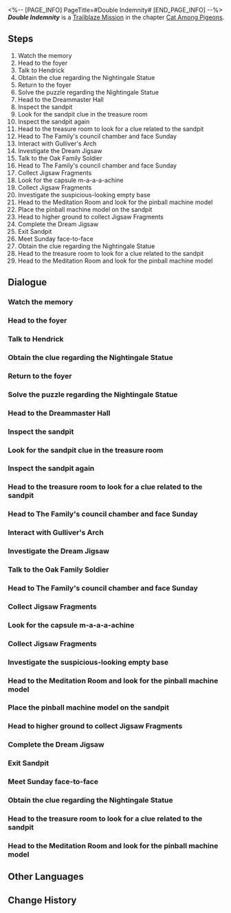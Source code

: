 <%-- [PAGE_INFO]
PageTitle=#Double Indemnity#
[END_PAGE_INFO] --%>
{{Stub|Dialogue.}}
{{Mission Infobox
|id            = 1031101
|title         = 
|image         = <!--Mission Double Indemnity.png-->
|type          = Trailblaze
|event_name    = 
|chapter       = Cat Among Pigeons
|requirements  = [[Trailblaze Mission]] ''[[Lost Generation]]'' completed
|summary       = Aventurine initially planned to use the two murders as an excuse to retrieve the Cornerstone that contains the power of Preservation, but the Oak Family head unexpectedly turned the tables on him and hit him with a death sentence.<br />With little left but his meager life and a pouch of useless gems, Aventurine left Dewlight Pavilion. There was but an infinitesimally small chance at survival, but Aventurine nonetheless believed he still held the reins of control...
|characters    = Aventurine; Dr. Ratio; Trailblazer
|startLocation = [[Penacony]] - [[Dewlight Pavilion]]
|world         = Penacony
|area          = Dewlight Pavilion
|prev          = Lost Generation
|next          = When the Sacred Ginmill Closes
|rewards       = Trailblaze EXP*900; Stellar Jade*110; Traveler's Guide*10; Lost Crystal*10; Clock Credits*500; Spellbound (Disk)*1 { text = "Spellbound" }; Credit*120,000
}}
'''''Double Indemnity''''' is a [[Trailblaze Mission]] in the chapter [[Cat Among Pigeons]].

==Steps==
# Watch the memory
# Head to the foyer
# Talk to Hendrick
# Obtain the clue regarding the Nightingale Statue
# Return to the foyer
# Solve the puzzle regarding the Nightingale Statue
# Head to the Dreammaster Hall
# Inspect the sandpit
# Look for the sandpit clue in the treasure room
# Inspect the sandpit again
# Head to the treasure room to look for a clue related to the sandpit
# Head to The Family's council chamber and face Sunday
# Interact with Gulliver's Arch
# Investigate the Dream Jigsaw
# Talk to the Oak Family Soldier
# Head to The Family's council chamber and face Sunday
# Collect Jigsaw Fragments
# Look for the capsule m-a-a-a-achine
# Collect Jigsaw Fragments
# Investigate the suspicious-looking empty base
# Head to the Meditation Room and look for the pinball machine model
# Place the pinball machine model on the sandpit
# Head to higher ground to collect Jigsaw Fragments
# Complete the Dream Jigsaw
# Exit Sandpit
# Meet Sunday face-to-face
# Obtain the clue regarding the Nightingale Statue
# Head to the treasure room to look for a clue related to the sandpit
# Head to the Meditation Room and look for the pinball machine model

<!--
==Gameplay Notes==

--><!--
==Trial Character==

-->
==Dialogue==
{{Stub Dialogue}}
===Watch the memory===
{{Dialogue Start}}
:{{tx}}
{{Dialogue End}}

===Head to the foyer===
{{Mission Description|type=trailblaze|location=Dewlight Pavilion|update|You two reach a foyer full of statues and realize there is no way to proceed further... In other words, there is not even a door in sight. Looks like you have to find a way to conjure up a door...<br />Fortunately, the learned professor always knows what to do... Could he have studied the script before?}}
{{Dialogue Start}}
:{{tx}}
{{Dialogue End}}

===Talk to Hendrick===
{{Mission Description|type=trailblaze|location=Dewlight Pavilion|update|The head of the Oak Family in Penacony, who seems to find you intriguing, invites you for a private chat. That's exactly what you need. To meet him, you visit the Dewlight Pavilion with Dr. Ratio... having no inkling of the perils that lie ahead of you.<br />Talk to Hendrick the guard and embark on you two's adventure at the Dewlight Pavilion.}}
{{Dialogue Start}}
:{{tx}}
{{Dialogue End}}

===Obtain the clue regarding the Nightingale Statue===
{{Mission Description|type=trailblaze|location=Dewlight Pavilion|update|You two reach a foyer full of statues and realize there is no way to proceed further... In other words, there is not even a door in sight. Looks like you have to find a way to conjure up a door...<br />Fortunately, the learned professor always knows what to do... Could he have studied the script before?}}
{{Dialogue Start}}
:{{tx}}
{{Dialogue End}}

===Return to the foyer===
{{Mission Description|type=trailblaze|location=<!--to be added-->|update|You two reach a foyer full of statues and realize there is no way to proceed further... In other words, there is not even a door in sight. Looks like you have to find a way to conjure up a door...<br />You two have obtained the clue regarding the Nightingale Statue, hoping that it can open up the path ahead.}}
{{Dialogue Start}}
:{{tx}}
{{Dialogue End}}

===Solve the puzzle regarding the Nightingale Statue===
{{Dialogue Start}}
:{{tx}}
{{Dialogue End}}

===Head to the Dreammaster Hall===
{{Mission Description|type=trailblaze|location=Dewlight Pavilion|update|You two reach a foyer full of statues and realize there is no way to proceed further... In other words, there is not even a door in sight. Looks like you have to find a way to conjure up a door...<br />You two really did conjure up a door! The Dreamscape is an amazing place, isn't it?}}
{{Dialogue Start}}
:{{tx}}
{{Dialogue End}}

===Inspect the sandpit===
{{Mission Description|type=trailblaze|location=Dewlight Pavilion|update|As expected, things are far from straightforward. How can the outsiders gain access to The Family's council chamber that easily? But fret not, as Dr. Ratio always has the solution. He speculates that the key to unlocking the door is hidden in the sandpit in the center of the hall.}}
{{Dialogue Start}}
:{{tx}}
{{Dialogue End}}

===Look for the sandpit clue in the treasure room===
{{Mission Description|type=trailblaze|location=<!--to be added-->|update|There is a noticeable gap in the sandpit model, which might just be the key clue to unlocking the council chamber. As far as Dr. Ratio can remember, the block that can fit the gap is kept in the treasure room nearby.<br />You two arrive at the treasure room, all set to pursue a degree in burglary &mdash; that is, to look for the missing part of the sandpit model. Good luck.}}
{{Dialogue Start}}
:{{tx}}
{{Dialogue End}}

===Inspect the sandpit again===
{{Mission Description|type=trailblaze|location=Dewlight Pavilion|update|You two come across a wondrous item called Gulliver's Arch in the treasure room. If you've watched the fun animation with a blue cat from the future as the protagonist, then the item will surely remind you of the tunnel that can shrink the pers&mdash;<br />Ahem, the rest of the content will not be shown due to copyright issues. Now, please put the arch on the sandpit.}}
{{Dialogue Start}}
:{{tx}}
{{Dialogue End}}

===Head to the treasure room to look for a clue related to the sandpit===
{{Mission Description|type=trailblaze|location=Dewlight Pavilion|update|There is a noticeable gap in the sandpit model, which might just be the key clue to unlocking the council chamber. As far as Dr. Ratio can remember, the block that can fit the gap is kept in the treasure room nearby.<br />The professor is as reliable as always!}}
{{Dialogue Start}}
:{{tx}}
{{Dialogue End}}

===Head to The Family's council chamber and face Sunday===
{{Mission Description|type=trailblaze|location=Dewlight Pavilion|update|You two have successfully solved the puzzle about the Nightingale Statue. After walking through a narrow and long hallway, you find yourself in a luxurious classical hall.<br />You two will get to meet the head of the Oak Family with the odd name after passing through the hall.}}
{{Dialogue Start}}
:{{tx}}
{{Dialogue End}}

===Interact with Gulliver's Arch===
{{Mission Description|type=trailblaze|location=Dewlight Pavilion|update|You two come across a wondrous item called Gulliver's Arch in the treasure room. If you've watched the fun animation with a blue cat from the future as the protagonist, then the item will surely remind you of the tunnel that can shrink the pers&mdash;<br />Ahem, the rest of the content will not be shown due to copyright issues. Now, please put the arch on the sandpit.}}
{{Dialogue Start}}
:{{tx}}
{{Dialogue End}}

===Investigate the Dream Jigsaw===
{{Mission Description|type=trailblaze|location=Dewlight Pavilion|update|Dream Jigsaws are ubiquitous in Penacony. Generally speaking, seeing a Dream Jigsaw is the same as seeing a door... Intentional or not, this creepy design is so common in Penacony that it makes you wonder whether The Family has run out of creative ideas.<br />Anyway, you might as well go through the procedure and collect all the jigsaw fragments. You know how your professor friend isn't known for his patience.}}
{{Dialogue Start}}
:{{tx}}
{{Dialogue End}}

===Talk to the Oak Family Soldier===
{{Dialogue Start}}
:{{tx}}
{{Dialogue End}}

===Head to The Family's council chamber and face Sunday===
{{Mission Description|type=trailblaze|location=<!--to be added-->|update|Now, you're all set to meet the head of Oak Family. Good luck.}}
{{Dialogue Start}}
:{{tx}}
{{Dialogue End}}

===Collect Jigsaw Fragments===
{{Mission Description|type=trailblaze|location=Dewlight Pavilion|update|Dream Jigsaws are ubiquitous in Penacony. Generally speaking, seeing a Dream Jigsaw is the same as seeing a door... Intentional or not, this creepy design is so common in Penacony that it makes you wonder whether The Family has run out of creative ideas.<br />Anyway, you might as well go through the procedure and collect all the jigsaw fragments. You know how your professor friend isn't known for his patience.}}
{{Dialogue Start}}
:{{tx}}
{{Dialogue End}}

===Look for the capsule m-a-a-a-achine===
{{Dialogue Start}}
:{{tx}}
{{Dialogue End}}

===Collect Jigsaw Fragments===
{{Dialogue Start}}
:{{tx}}
{{Dialogue End}}

===Investigate the suspicious-looking empty base===
{{Dialogue Start}}
:{{tx}}
{{Dialogue End}}

===Head to the Meditation Room and look for the pinball machine model===
{{Mission Description|type=trailblaze|location=<!--to be added-->|update|You ask the knowledgeable Dr. Ratio to help you look for a pinball machine model in the Meditation Room. So happy for him!}}
{{Dialogue Start}}
:{{tx}}
{{Dialogue End}}

===Place the pinball machine model on the sandpit===
{{Mission Description|type=trailblaze|location=Dewlight Pavilion|update|You ask the knowledgeable Dr. Ratio to help you look for a pinball machine model in the Meditation Room, and he manages to find it. So happy for him!}}
{{Dialogue Start}}
:{{tx}}
{{Dialogue End}}

===Head to higher ground to collect Jigsaw Fragments===
{{Mission Description|type=trailblaze|location=<!--to be added-->|update|Dream Jigsaws are ubiquitous in Penacony. Generally speaking, seeing a Dream Jigsaw is the same as seeing a door... Intentional or not, this creepy design is so common in Penacony that it makes you wonder whether The Family has run out of creative ideas.<br />Anyway, you might as well go through the procedure and collect all the jigsaw fragments. You know how your professor friend isn't known for his patience.}}
{{Dialogue Start}}
:{{tx}}
{{Dialogue End}}

===Complete the Dream Jigsaw===
{{Mission Description|type=trailblaze|location=Dewlight Pavilion|update|Dream Jigsaws are ubiquitous in Penacony. Generally speaking, seeing a Dream Jigsaw is the same as seeing a door... Intentional or not, this creepy design is so common in Penacony that it makes you wonder whether The Family has run out of creative ideas.<br />Finally, you have collected all the fragments. It's high time to leave this desolate and eerie place.}}
{{Dialogue Start}}
:{{tx}}
{{Dialogue End}}

===Exit Sandpit===
{{Dialogue Start}}
:{{tx}}
{{Dialogue End}}

===Meet Sunday face-to-face===
{{Mission Description|type=trailblaze|location=Dewlight Pavilion|update|Now, you're all set to meet the head of Oak Family. Good luck.}}
{{Dialogue Start}}
:{{tx}}
{{Dialogue End}}

===Obtain the clue regarding the Nightingale Statue===
{{Mission Description|type=trailblaze|location=Dewlight Pavilion|update|You two reach a foyer full of statues and realize there is no way to proceed further... In other words, there is not even a door in sight. Looks like you have to find a way to conjure up a door...<br />Fortunately, the learned professor always knows what to do... Could he have studied the script before?}}
{{Dialogue Start}}
:{{tx}}
{{Dialogue End}}

===Head to the treasure room to look for a clue related to the sandpit===
{{Mission Description|type=trailblaze|location=Dewlight Pavilion|update|There is a noticeable gap in the sandpit model, which might just be the key clue to unlocking the council chamber. As far as Dr. Ratio can remember, the block that can fit the gap is kept in the treasure room nearby.<br />The professor is as reliable as always!}}
{{Dialogue Start}}
:{{tx}}
{{Dialogue End}}

===Head to the Meditation Room and look for the pinball machine model===
{{Mission Description|type=trailblaze|location=Dewlight Pavilion|update|You ask the knowledgeable Dr. Ratio to help you look for a pinball machine model in the Meditation Room. So happy for him!}}
{{Dialogue Start}}
:{{tx}}
{{Dialogue End}}

==Other Languages==
{{Other Languages
|en   = Double Indemnity
|zhs  = 双重赔偿
|zht  = 雙重賠償
|ja   = 倍額保険
|ko   = 이중 배상
|es   = Indemnización doble
|fr   = Double indemnisation
|ru   = Двойное возмещение
|th   = ชดเชยเป็นสองเท่า
|vi   = Bồi Thường Gấp Bội
|de   = Doppelte Abfindung
|id   = Kompensasi Ganda
|pt   = Indenização Dupla
}}

==Change History==
{{Change History|2.1}}
